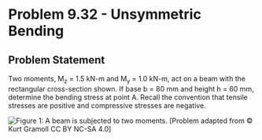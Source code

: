 # Problem 9.32 - Unsymmetric Bending {.unnumbered}

## Problem Statement

Two moments, M<sub>z</sub> = 1.5 kN-m and M<sub>y</sub> = 1.0 kN-m, act on a beam with the rectangular cross-section shown. If base b = 80 mm and height h = 60 mm, determine the bending stress at point A. Recall the convention that tensile stresses are positive and compressive stresses are negative.

![Figure 1: A beam is subjected to two moments.](images/483.png){fig-alt="A beam with a rectangular cross section is subjected to two moments, My and Mz. The beam has a base of b and a height of h."}
\[Problem adapted from © Kurt Gramoll CC BY NC-SA 4.0\]